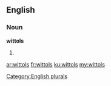 ==English==

===Noun===
'''wittols'''

# {{plural of|wittol}}

[[Category:English plurals]]

[[ar:wittols]]
[[fr:wittols]]
[[ku:wittols]]
[[my:wittols]]